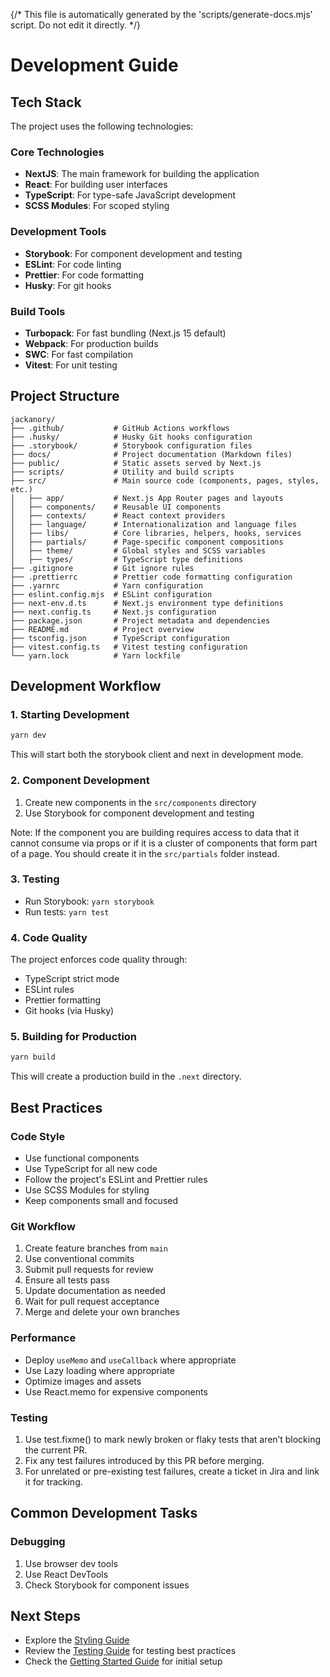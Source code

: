 {/* This file is automatically generated by the 'scripts/generate-docs.mjs' script. Do not edit it directly. */}

<Meta title="Development Guide" />

# Development Guide

## Tech Stack

The project uses the following technologies:

### Core Technologies

- **NextJS**: The main framework for building the application
- **React**: For building user interfaces
- **TypeScript**: For type-safe JavaScript development
- **SCSS Modules**: For scoped styling

### Development Tools

- **Storybook**: For component development and testing
- **ESLint**: For code linting
- **Prettier**: For code formatting
- **Husky**: For git hooks

### Build Tools

- **Turbopack**: For fast bundling (Next.js 15 default)
- **Webpack**: For production builds
- **SWC**: For fast compilation
- **Vitest**: For unit testing

## Project Structure

```plaintext
jackanory/
├── .github/           # GitHub Actions workflows
├── .husky/            # Husky Git hooks configuration
├── .storybook/        # Storybook configuration files
├── docs/              # Project documentation (Markdown files)
├── public/            # Static assets served by Next.js
├── scripts/           # Utility and build scripts
├── src/               # Main source code (components, pages, styles, etc.)
│   ├── app/           # Next.js App Router pages and layouts
│   ├── components/    # Reusable UI components
│   ├── contexts/      # React context providers
│   ├── language/      # Internationalization and language files
│   ├── libs/          # Core libraries, helpers, hooks, services
│   ├── partials/      # Page-specific component compositions
│   ├── theme/         # Global styles and SCSS variables
│   ├── types/         # TypeScript type definitions
├── .gitignore         # Git ignore rules
├── .prettierrc        # Prettier code formatting configuration
├── .yarnrc            # Yarn configuration
├── eslint.config.mjs  # ESLint configuration
├── next-env.d.ts      # Next.js environment type definitions
├── next.config.ts     # Next.js configuration
├── package.json       # Project metadata and dependencies
├── README.md          # Project overview
├── tsconfig.json      # TypeScript configuration
├── vitest.config.ts   # Vitest testing configuration
└── yarn.lock          # Yarn lockfile
```

## Development Workflow

### 1. Starting Development

```bash
yarn dev
```

This will start both the storybook client and next in development mode.

### 2. Component Development

1. Create new components in the `src/components` directory
2. Use Storybook for component development and testing

Note: If the component you are building requires access to data that it cannot
consume via props or if it is a cluster of components that form part of a page.
You should create it in the `src/partials` folder instead.

### 3. Testing

- Run Storybook: `yarn storybook`
- Run tests: `yarn test`

### 4. Code Quality

The project enforces code quality through:

- TypeScript strict mode
- ESLint rules
- Prettier formatting
- Git hooks (via Husky)

### 5. Building for Production

```bash
yarn build
```

This will create a production build in the `.next` directory.

## Best Practices

### Code Style

- Use functional components
- Use TypeScript for all new code
- Follow the project's ESLint and Prettier rules
- Use SCSS Modules for styling
- Keep components small and focused

### Git Workflow

1. Create feature branches from `main`
2. Use conventional commits
3. Submit pull requests for review
4. Ensure all tests pass
5. Update documentation as needed
6. Wait for pull request acceptance
7. Merge and delete your own branches

### Performance

- Deploy `useMemo` and `useCallback` where appropriate
- Use Lazy loading where appropriate
- Optimize images and assets
- Use React.memo for expensive components

### Testing

1. Use test.fixme() to mark newly broken or flaky tests that aren’t blocking the current PR.
2. Fix any test failures introduced by this PR before merging.
3. For unrelated or pre-existing test failures, create a ticket in Jira and link it for tracking.

## Common Development Tasks

### Debugging

1. Use browser dev tools
2. Use React DevTools
3. Check Storybook for component issues

## Next Steps

- Explore the [Styling Guide](/docs/documentation-styling-guide--docs)
- Review the [Testing Guide](/docs/documentation-testing--docs) for testing best practices
- Check the [Getting Started Guide](/docs/documentation-getting-started--docs) for initial setup

